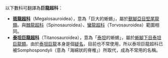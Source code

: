 以下數科可翻譯為'''巨龍超科'''：
*'''[[斑龍超科|斑龍超科]]'''（Megalosauroidea），意為「巨大的蜥蜴」，屬於[[獸腳亞目|獸腳亞目]][[堅尾龍類|堅尾龍類]]。與[[棘龍超科|棘龍超科]]（Spinosauroidea）、[[蠻龍超科|蠻龍超科]]（Torvosauroidea）範圍相同。
*'''[[泰坦巨龍超科|泰坦巨龍超科]]'''（Titanosauroidea），意為「[[泰坦|泰坦]]的蜥蜴」，屬於[[蜥腳下目|蜥腳下目]][[泰坦巨龍類|泰坦巨龍類]]。由於[[泰坦巨龍|泰坦巨龍]]本身是個[[疑名|疑名]]，目前也不常使用，所以泰坦巨龍超科已被Somphospondyli（意為「海綿狀的脊椎」）所取代，成為不常用的名稱。

{{消歧義|cat=四字物種消歧義}}
